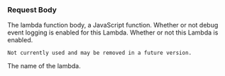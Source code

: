 
### Request Body

<APIBlock>
  <APIField name="lambda.body" type="String" required>
    The lambda function body, a JavaScript function.
  </APIField>
  <APIField name="lambda.debug" type="Boolean" optional defaults="false">
    Whether or not debug event logging is enabled for this Lambda.
  </APIField>
  <APIField name="lambda.enabled" type="Boolean" optional defaults="true" deprecated>
    Whether or not this Lambda is enabled.

    Not currently used and may be removed in a future version.
  </APIField>
  <APIField name="lambda.engineType" type="String" required defaults="GraalJS" since="1.35.0">
    <LambdaOptions />
  </APIField>
  <APIField name="lambda.name" type="String" required>
    The name of the lambda.
  </APIField>
</APIBlock>

<JSON title="Example Request JSON" src="lambdas/put-request.json" />
